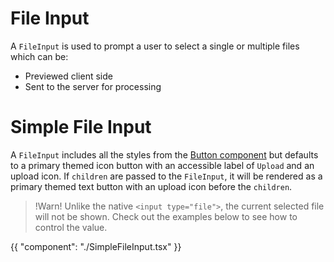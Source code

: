 # File Input

A `FileInput` is used to prompt a user to select a single or multiple files which can be:

- Previewed client side
- Sent to the server for processing

# Simple File Input

A `FileInput` includes all the styles from the [Button component](/components/button)
but defaults to a primary themed icon button with an accessible label of
`Upload` and an upload icon. If `children` are passed to the `FileInput`, it
will be rendered as a primary themed text button with an upload icon before the
`children`.

> !Warn! Unlike the native `<input type="file">`, the current selected file will not be shown.
> Check out the examples below to see how to control the value.

{{ "component": "./SimpleFileInput.tsx" }}
